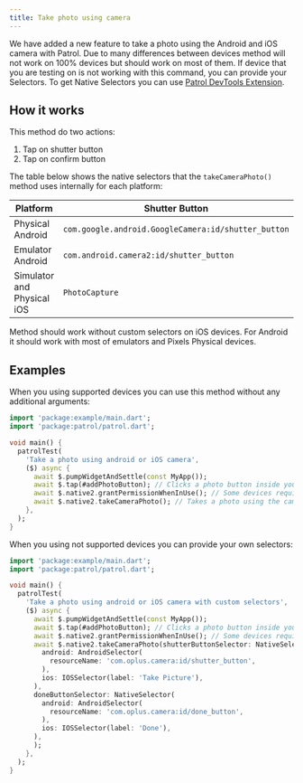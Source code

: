 ```yaml
---
title: Take photo using camera
---
```


We have added a new feature to take a photo using the Android and iOS camera with Patrol. Due to many differences between devices method will not work on 100% devices but should work on most of them.
If device that you are testing on is not working with this command, you can provide your Selectors. To get Native Selectors you can use [Patrol DevTools Extension](https://patrol.leancode.co/documentation/patrol-devtools-extension).


## How it works
This method do two actions:
1. Tap on shutter button
2. Tap on confirm button

The table below shows the native selectors that the `takeCameraPhoto()` method uses internally for each platform:

| Platform | Shutter Button | Confirm Button |
|----------|----------------|----------------|
| Physical Android | `com.google.android.GoogleCamera:id/shutter_button` | `com.google.android.GoogleCamera:id/done_button` |
| Emulator Android | `com.android.camera2:id/shutter_button` | `com.android.camera2:id/done_button` |
| Simulator and Physical iOS | `PhotoCapture` | `Done` |

<Info>
Method should work without custom selectors on iOS devices. For Android it should work with most of emulators and Pixels Physical devices.
</Info>

## Examples

When you using supported devices you can use this method without any additional arguments:

```dart
import 'package:example/main.dart';
import 'package:patrol/patrol.dart';

void main() {
  patrolTest(
    'Take a photo using android or iOS camera',
    ($) async {
      await $.pumpWidgetAndSettle(const MyApp());
      await $.tap(#addPhotoButton); // Clicks a photo button inside your app to open camera
      await $.native2.grantPermissionWhenInUse(); // Some devices require permission to be granted before taking a photo
      await $.native2.takeCameraPhoto(); // Takes a photo using the camera
    },
  );
}
```

When you using not supported devices you can provide your own selectors:

```dart
import 'package:example/main.dart';
import 'package:patrol/patrol.dart';

void main() {
  patrolTest(
    'Take a photo using android or iOS camera with custom selectors',
    ($) async {
      await $.pumpWidgetAndSettle(const MyApp());
      await $.tap(#addPhotoButton); // Clicks a photo button inside your app to open camera
      await $.native2.grantPermissionWhenInUse(); // Some devices require permission to be granted before taking a photo
      await $.native2.takeCameraPhoto(shutterButtonSelector: NativeSelector(
        android: AndroidSelector(
          resourceName: 'com.oplus.camera:id/shutter_button',
        ),
        ios: IOSSelector(label: 'Take Picture'),
      ),
      doneButtonSelector: NativeSelector(
        android: AndroidSelector(
          resourceName: 'com.oplus.camera:id/done_button',
        ),
        ios: IOSSelector(label: 'Done'),
      ),
      );
    },
  );
}
```